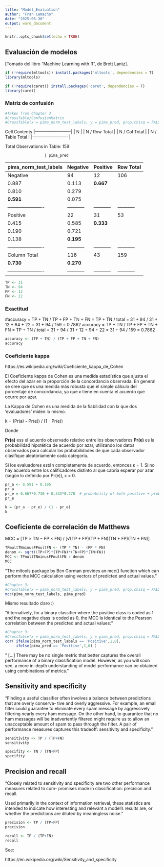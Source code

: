 ```yaml
---
title: "Model_Evaluation"
author: "Fran Camacho"
date: "2025-03-30"
output: word_document
---
```


```r
knitr::opts_chunk$set(echo = TRUE)
```

## Evaluación de modelos


[Tomado del libro "Machine Learning with R", de Brett Lantz].


```r

if (!require(mltools)) install.packages('mltools', dependencies = T)
library(mltools)

if (!require(caret)) install.packages('caret', dependencies = T)
library(caret) 

```


### Matriz de confusión


```r
#Taken from Chapter 3
#CrossTable/ConfusionMatrix
#CrossTable(x = pima_norm_test_labels, y = pima_pred, prop.chisq = FALSE)
```

   Cell Contents
|-------------------------|
|                       N |
|           N / Row Total |
|           N / Col Total |
|         N / Table Total |
|-------------------------|

 
Total Observations in Table:  159 

 
                      | pima_pred 
pima_norm_test_labels |  Negative |  Positive | Row Total | 
----------------------|-----------|-----------|-----------|
             Negative |        94 |        12 |       106 | 
                      |     0.887 |     0.113 |  **0.667**| 
                      |     0.810 |     0.279 |           | 
                      |  **0.591**|     0.075 |           | 
----------------------|-----------|-----------|-----------|
             Positive |        22 |        31 |        53 | 
                      |     0.415 |     0.585 |  **0.333**| 
                      |     0.190 |     0.721 |           | 
                      |     0.138 |  **0.195**|           | 
----------------------|-----------|-----------|-----------|
         Column Total |       116 |        43 |       159 | 
                      |  **0.730**|  **0.270**|           | 
----------------------|-----------|-----------|-----------|

```r
TP <- 31
TN <- 94
FP <- 12
FN <- 22
```



### Exactitud


#accuracy = TP + TN / TP + FP + TN + FN =  TP + TN / total = 31 + 94 / 31 + 12 + 94 + 22 = 31 + 94 / 159 = 0.7862 
accuracy = TP + TN / TP + FP + TN + FN =  TP + TN / total = 31 + 94 / 31 + 12 + 94 + 22 = 31 + 94 / 159 = 0.7862 

```r
accuracy <- (TP + TN) / (TP + FP + TN + FN)
accuracy
```


### Coeficiente **kappa** 

https://es.wikipedia.org/wiki/Coeficiente_kappa_de_Cohen

El Coeficiente kappa de Cohen es una medida estadística que ajusta el efecto del azar en la proporción de la concordancia observada.
En general se cree que es una medida más robusta que el simple cálculo del porcentaje de concordancia, ya que κ tiene en cuenta el acuerdo que ocurre por azar.

La Kappa de Cohen es una medida de la fiabilidad con la que dos 'evaluadores' miden lo mismo. 

k = (Pr(a) - Pr(e)) / (1 - Pr(e))

Donde

**Pr(a)** ess el acuerdo observado relativo entre los observadores
**Pr(e)** es la probabilidad hipotética de acuerdo por azar, utilizando los datos observados para calcular las probabilidades
de que cada observador clasifique aleatoriamente cada categoría.

Si los evaluadores están completamente de acuerdo, entonces κ = 1.
Si no hay acuerdo entre los calificadores distinto al que cabría esperar por azar (según lo definido por Pr(e)), κ = 0. 


```r

pr_a <- 0.591 + 0.195
pr_a
pr_e = 0.667*0.730 + 0.333*0.270  # probability of both positive + probability of both negative
pr_e

```


```r

k = (pr_a - pr_e) / (1 - pr_e)
k

```


## Coeficiente de correlación de Matthews


MCC = [TP × TN − FP × FN]  /  [√(TP + FP)(TP + FN)(TN + FP)(TN + FN)]

```r

TPmultTNminusFPmultFN <- (TP * TN) - (FP * FN)
denom <- sqrt((TP+FP)*(TP+FN)*(TN+FP)*(TN+FN))
MCC <- TPmultTNminusFPmultFN / denom
MCC

```

"The mltools package by Ben Gorman provides an mcc() function which can perform the MCC
calculation using vectors of predicted and actual values."

```r
#Chapter 3:
#CrossTable(x = pima_norm_test_labels, y = pima_pred, prop.chisq = FALSE) ->
mcc(pima_norm_test_labels, pima_pred)
```

Mismo resultado claro :)

"Alternatively, for a binary classifier where the positive class is coded as 1 and the negative class
is coded as 0, the MCC is identical to the Pearson correlation between the predicted and actual
values:"

```r
#Chapter 3:
#CrossTable(x = pima_norm_test_labels, y = pima_pred, prop.chisq = FALSE) ->
cor( ifelse(pima_norm_test_labels == 'Positive',1,0), 
     ifelse(pima_pred == 'Positive',1,0) )
```

" [...] There may be no single metric that better captures the overall performance of
a binary classification model. However, as you will soon see, a more in-depth understanding of
model performance can be obtained using combinations of metrics."



## Sensitivity and specificity


"Finding a useful classifier often involves a balance between predictions that are overly conserva-
tive and overly aggressive. For example, an email filter could guarantee to eliminate every spam
message by aggressively filtering nearly every ham message. On the other hand, to guarantee
that no ham messages will be inadvertently filtered might require us to allow an unacceptable
amount of spam to pass through the filter. A pair of performance measures captures this tradeoff:
sensitivity and specificity."

```r
sensitivity <- TP / (TP+FN)
sensitivity
```

```r
specifity <- TN / (TN+FP)
specifity
```



## Precision and recall

"Closely related to sensitivity and specificity are two other performance measures related to com-
promises made in classification: precision and recall. 

Used primarily in the context of information retrieval, these statistics are intended to indicate 
how interesting and relevant a model’s results are, or whether the predictions are diluted by meaningless noise."

```r
precision <- TP / (TP+FP)
precision
```

```r
recall <- TP / (TP+FN)
recall
```



See:

https://en.wikipedia.org/wiki/Sensitivity_and_specificity



